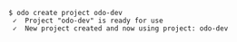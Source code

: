 ```console
$ odo create project odo-dev
 ✓  Project "odo-dev" is ready for use
 ✓  New project created and now using project: odo-dev
```